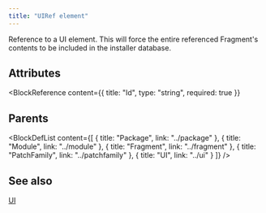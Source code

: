 ```yaml
---
title: "UIRef element"
---
```



Reference to a UI element. This will force the entire referenced Fragment's contents
 to be included in the installer database.


## Attributes

<BlockWrapper>

  <BlockReference
    content={{
      title: "Id",
      type: "string",
      required: true
    }}
  >
  
  </BlockReference>

</BlockWrapper>


## Parents

<BlockDefList content={[
    {
      title: "Package",
      link: "../package"
    },
    {
      title: "Module",
      link: "../module"
    },
    {
      title: "Fragment",
      link: "../fragment"
    },
    {
      title: "PatchFamily",
      link: "../patchfamily"
    },
    {
      title: "UI",
      link: "../ui"
    }
  ]}
/>

## See also
[UI](../ui)